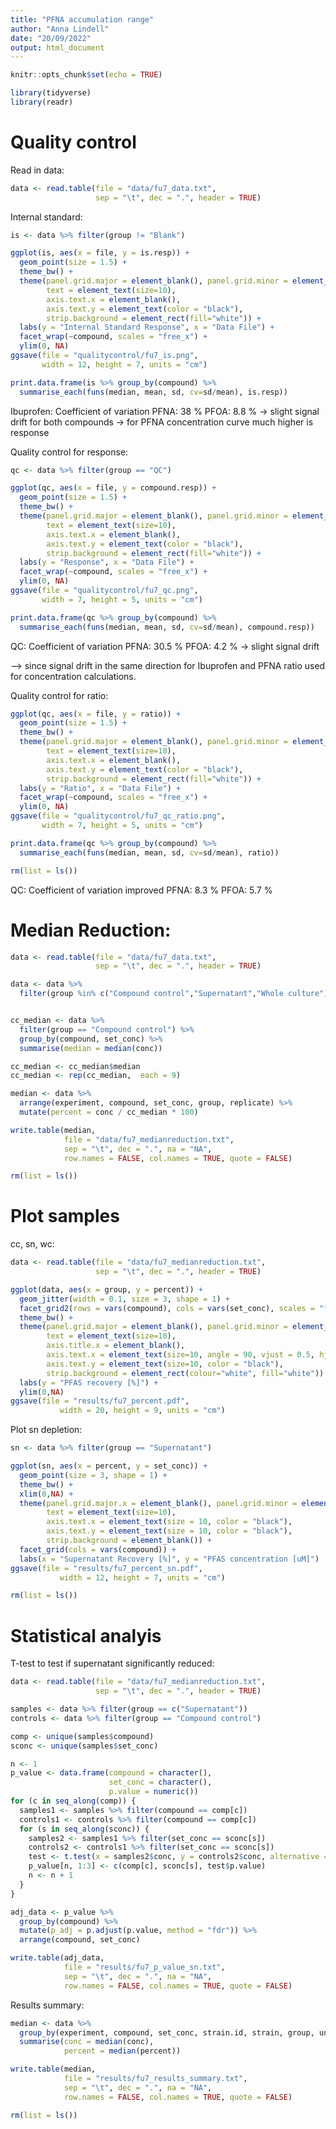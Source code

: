 ```yaml
---
title: "PFNA accumulation range"
author: "Anna Lindell"
date: "20/09/2022"
output: html_document
---
```


```r
knitr::opts_chunk$set(echo = TRUE)
```


```r
library(tidyverse)
library(readr)
```



# Quality control

Read in data:
```r
data <- read.table(file = "data/fu7_data.txt", 
                   sep = "\t", dec = ".", header = TRUE)
```


Internal standard:
```r
is <- data %>% filter(group != "Blank")

ggplot(is, aes(x = file, y = is.resp)) +
  geom_point(size = 1.5) +
  theme_bw() +
  theme(panel.grid.major = element_blank(), panel.grid.minor = element_blank(),
        text = element_text(size=10),
        axis.text.x = element_blank(),
        axis.text.y = element_text(color = "black"),
        strip.background = element_rect(fill="white")) +
  labs(y = "Internal Standard Response", x = "Data File") +
  facet_wrap(~compound, scales = "free_x") +
  ylim(0, NA)
ggsave(file = "qualitycontrol/fu7_is.png",
       width = 12, height = 7, units = "cm")

print.data.frame(is %>% group_by(compound) %>%
  summarise_each(funs(median, mean, sd, cv=sd/mean), is.resp))
```

Ibuprofen: Coefficient of variation 
PFNA: 38 %
PFOA: 8.8 %
-> slight signal drift for both compounds
-> for PFNA concentration curve much higher is response



Quality control for response:
```r
qc <- data %>% filter(group == "QC")

ggplot(qc, aes(x = file, y = compound.resp)) +
  geom_point(size = 1.5) +
  theme_bw() +
  theme(panel.grid.major = element_blank(), panel.grid.minor = element_blank(),
        text = element_text(size=10),
        axis.text.x = element_blank(),
        axis.text.y = element_text(color = "black"),
        strip.background = element_rect(fill="white")) +
  labs(y = "Response", x = "Data File") +
  facet_wrap(~compound, scales = "free_x") +
  ylim(0, NA)
ggsave(file = "qualitycontrol/fu7_qc.png",
       width = 7, height = 5, units = "cm")

print.data.frame(qc %>% group_by(compound) %>%
  summarise_each(funs(median, mean, sd, cv=sd/mean), compound.resp))
```

QC: Coefficient of variation 
PFNA: 30.5 %
PFOA: 4.2 %
-> slight signal drift


--> since signal drift in the same direction for Ibuprofen and PFNA ratio used for concentration calculations.


Quality control for ratio:
```r
ggplot(qc, aes(x = file, y = ratio)) +
  geom_point(size = 1.5) +
  theme_bw() +
  theme(panel.grid.major = element_blank(), panel.grid.minor = element_blank(),
        text = element_text(size=10),
        axis.text.x = element_blank(),
        axis.text.y = element_text(color = "black"),
        strip.background = element_rect(fill="white")) +
  labs(y = "Ratio", x = "Data File") +
  facet_wrap(~compound, scales = "free_x") +
  ylim(0, NA)
ggsave(file = "qualitycontrol/fu7_qc_ratio.png",
       width = 7, height = 5, units = "cm")

print.data.frame(qc %>% group_by(compound) %>%
  summarise_each(funs(median, mean, sd, cv=sd/mean), ratio))

rm(list = ls())
```

QC: Coefficient of variation improved
PFNA: 8.3 %
PFOA: 5.7 %





# Median Reduction:

```r
data <- read.table(file = "data/fu7_data.txt", 
                   sep = "\t", dec = ".", header = TRUE)

data <- data %>%
  filter(group %in% c("Compound control","Supernatant","Whole culture")) 


cc_median <- data %>%
  filter(group == "Compound control") %>%
  group_by(compound, set_conc) %>%
  summarise(median = median(conc))

cc_median <- cc_median$median
cc_median <- rep(cc_median,  each = 9)

median <- data %>%
  arrange(experiment, compound, set_conc, group, replicate) %>%
  mutate(percent = conc / cc_median * 100)

write.table(median,
            file = "data/fu7_medianreduction.txt",
            sep = "\t", dec = ".", na = "NA",
            row.names = FALSE, col.names = TRUE, quote = FALSE)

rm(list = ls())
```




# Plot samples

cc, sn, wc:
```r
data <- read.table(file = "data/fu7_medianreduction.txt", 
                   sep = "\t", dec = ".", header = TRUE)

ggplot(data, aes(x = group, y = percent)) +
  geom_jitter(width = 0.1, size = 3, shape = 1) +
  facet_grid2(rows = vars(compound), cols = vars(set_conc), scales = "free_x", render_empty = FALSE) +
  theme_bw() +
  theme(panel.grid.major = element_blank(), panel.grid.minor = element_blank(),
        text = element_text(size=10),
        axis.title.x = element_blank(),
        axis.text.x = element_text(size=10, angle = 90, vjust = 0.5, hjust = 0.5, color = "black"),
        axis.text.y = element_text(size=10, color = "black"),
        strip.background = element_rect(colour="white", fill="white")) +
  labs(y = "PFAS recovery [%]") +
  ylim(0,NA)
ggsave(file = "results/fu7_percent.pdf",
           width = 20, height = 9, units = "cm")
```


Plot sn depletion:
```r
sn <- data %>% filter(group == "Supernatant")

ggplot(sn, aes(x = percent, y = set_conc)) +
  geom_point(size = 3, shape = 1) +
  theme_bw() +
  xlim(0,NA) +
  theme(panel.grid.major.x = element_blank(), panel.grid.minor = element_blank(),
        text = element_text(size=10),
        axis.text.x = element_text(size = 10, color = "black"),
        axis.text.y = element_text(size = 10, color = "black"),
        strip.background = element_blank()) +
  facet_grid(cols = vars(compound)) +
  labs(x = "Supernatant Recovery [%]", y = "PFAS concentration [uM]")
ggsave(file = "results/fu7_percent_sn.pdf",
           width = 12, height = 7, units = "cm")

rm(list = ls())
```




# Statistical analyis

T-test to test if supernatant significantly reduced:
```r
data <- read.table(file = "data/fu7_medianreduction.txt", 
                   sep = "\t", dec = ".", header = TRUE)

samples <- data %>% filter(group == c("Supernatant"))
controls <- data %>% filter(group == "Compound control")

comp <- unique(samples$compound)
sconc <- unique(samples$set_conc)

n <- 1
p_value <- data.frame(compound = character(),
                      set_conc = character(),
                      p.value = numeric())
for (c in seq_along(comp)) {
  samples1 <- samples %>% filter(compound == comp[c])
  controls1 <- controls %>% filter(compound == comp[c])
  for (s in seq_along(sconc)) {
    samples2 <- samples1 %>% filter(set_conc == sconc[s])
    controls2 <- controls1 %>% filter(set_conc == sconc[s])
    test <- t.test(x = samples2$conc, y = controls2$conc, alternative = "two.sided")
    p_value[n, 1:3] <- c(comp[c], sconc[s], test$p.value)
    n <- n + 1
  }
}

adj_data <- p_value %>%
  group_by(compound) %>%
  mutate(p_adj = p.adjust(p.value, method = "fdr")) %>%
  arrange(compound, set_conc)

write.table(adj_data,
            file = "results/fu7_p_value_sn.txt",
            sep = "\t", dec = ".", na = "NA",
            row.names = FALSE, col.names = TRUE, quote = FALSE)
```


Results summary:
```r
median <- data %>%
  group_by(experiment, compound, set_conc, strain.id, strain, group, unit) %>%
  summarise(conc = median(conc),
            percent = median(percent))

write.table(median,
            file = "results/fu7_results_summary.txt",
            sep = "\t", dec = ".", na = "NA",
            row.names = FALSE, col.names = TRUE, quote = FALSE)

rm(list = ls())
```





